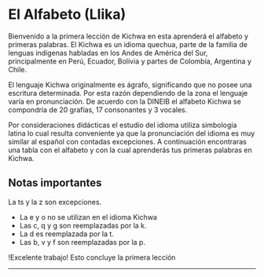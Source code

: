 
# El Alfabeto (Llika)
 
Bienvenido a la primera lección de Kichwa en esta aprenderá el alfabeto y primeras palabras. 
El Kichwa es un idioma quechua, parte de la familia de lenguas indígenas habladas en los Andes de América 
del Sur, principalmente en Perú, Ecuador, Bolivia y partes de Colombia, Argentina y Chile. 

El lenguaje Kichwa originalmente es ágrafo, significando que no posee una escritura determinada. 
Por esta razón dependiendo de la zona el lenguaje varía en pronunciación. De acuerdo con la DINEIB
el alfabeto Kichwa se compondría de 20 grafías, 17 consonantes y 3 vocales. 

Por consideraciones didácticas el estudio del idioma utiliza simbología latina lo cual resulta 
conveniente ya que la pronunciación del idioma es muy similar al español con contadas excepciones. 
A continuación encontraras una tabla con el alfabeto y con la cual aprenderás tus primeras palabras en 
Kichwa.

<ImageFlipContainer lecture="alphabet" />

## Notas importantes
La ts y la z son excepciones. 
- La e y o no se utilizan en el idioma Kichwa 
- Las c, q y g son reemplazadas por la k. 
- La d es reemplazada por la t. 
- Las b, v y f son reemplazadas por la p.

!Excelente trabajo! Esto concluye la primera lección
<hr />
<MiniTestForm lecture="alphabet" />